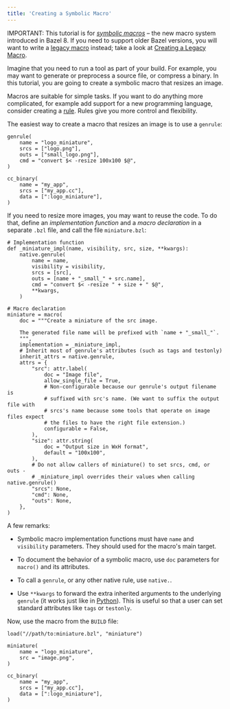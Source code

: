 ```yaml
---
title: 'Creating a Symbolic Macro'
---
```


IMPORTANT: This tutorial is for [*symbolic macros*](/extending/macros) – the new
macro system introduced in Bazel 8. If you need to support older Bazel versions,
you will want to write a [legacy macro](/extending/legacy-macros) instead; take
a look at [Creating a Legacy Macro](legacy-macro-tutorial).

Imagine that you need to run a tool as part of your build. For example, you
may want to generate or preprocess a source file, or compress a binary. In this
tutorial, you are going to create a symbolic macro that resizes an image.

Macros are suitable for simple tasks. If you want to do anything more
complicated, for example add support for a new programming language, consider
creating a [rule](/extending/rules). Rules give you more control and flexibility.

The easiest way to create a macro that resizes an image is to use a `genrule`:

```starlark
genrule(
    name = "logo_miniature",
    srcs = ["logo.png"],
    outs = ["small_logo.png"],
    cmd = "convert $< -resize 100x100 $@",
)

cc_binary(
    name = "my_app",
    srcs = ["my_app.cc"],
    data = [":logo_miniature"],
)
```

If you need to resize more images, you may want to reuse the code. To do that,
define an *implementation function* and a *macro declaration* in a separate
`.bzl` file, and call the file `miniature.bzl`:

```starlark
# Implementation function
def _miniature_impl(name, visibility, src, size, **kwargs):
    native.genrule(
        name = name,
        visibility = visibility,
        srcs = [src],
        outs = [name + "_small_" + src.name],
        cmd = "convert $< -resize " + size + " $@",
        **kwargs,
    )

# Macro declaration
miniature = macro(
    doc = """Create a miniature of the src image.

    The generated file name will be prefixed with `name + "_small_"`.
    """,
    implementation = _miniature_impl,
    # Inherit most of genrule's attributes (such as tags and testonly)
    inherit_attrs = native.genrule,
    attrs = {
        "src": attr.label(
            doc = "Image file",
            allow_single_file = True,
            # Non-configurable because our genrule's output filename is
            # suffixed with src's name. (We want to suffix the output file with
            # srcs's name because some tools that operate on image files expect
            # the files to have the right file extension.)
            configurable = False,
        ),
        "size": attr.string(
            doc = "Output size in WxH format",
            default = "100x100",
        ),
        # Do not allow callers of miniature() to set srcs, cmd, or outs -
        # _miniature_impl overrides their values when calling native.genrule()
        "srcs": None,
        "cmd": None,
        "outs": None,
    },
)
```

A few remarks:

  * Symbolic macro implementation functions must have `name` and `visibility`
    parameters. They should used for the macro's main target.

  * To document the behavior of a symbolic macro, use `doc` parameters for
    `macro()` and its attributes.

  * To call a `genrule`, or any other native rule, use `native.`.

  * Use `**kwargs` to forward the extra inherited arguments to the underlying
    `genrule` (it works just like in
    [Python](https://docs.python.org/3/tutorial/controlflow.html#keyword-arguments)).
    This is useful so that a user can set standard attributes like `tags` or
    `testonly`.

Now, use the macro from the `BUILD` file:

```starlark
load("//path/to:miniature.bzl", "miniature")

miniature(
    name = "logo_miniature",
    src = "image.png",
)

cc_binary(
    name = "my_app",
    srcs = ["my_app.cc"],
    data = [":logo_miniature"],
)
```
